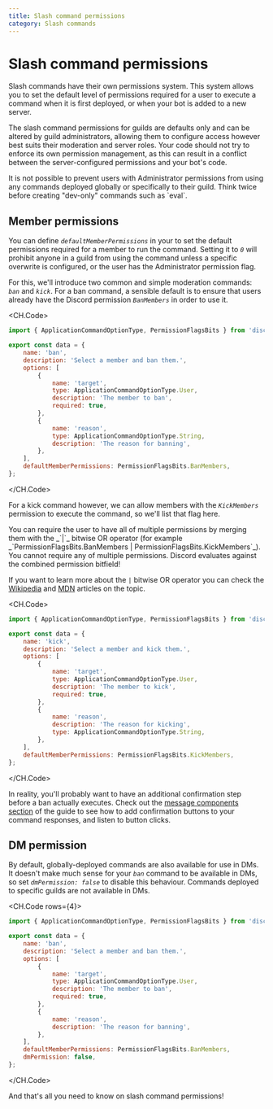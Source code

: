 ```yaml
---
title: Slash command permissions
category: Slash commands
---
```


# Slash command permissions

Slash commands have their own permissions system. This system allows you to set the default level of permissions required for a user to execute a command when it is first deployed, or when your bot is added to a new server.

The slash command permissions for guilds are defaults only and can be altered by guild administrators, allowing them to configure access however best suits their moderation and server roles. Your code should not try to enforce its own permission management, as this can result in a conflict between the server-configured permissions and your bot's code.

<Alert title="Warning" type="warning">
	It is not possible to prevent users with Administrator permissions from using any commands deployed globally or
	specifically to their guild. Think twice before creating "dev-only" commands such as `eval`.
</Alert>

## Member permissions

You can define _`defaultMemberPermissions`_ in your <DocsLink type="typedef" parent="ApplicationCommandData" /> to set the default permissions required for a member to run the command. Setting it to _`0`_ will prohibit anyone in a guild from using the command unless a specific overwrite is configured, or the user has the Administrator permission flag.

For this, we'll introduce two common and simple moderation commands: _`ban`_ and _`kick`_. For a ban command, a sensible default is to ensure that users already have the Discord permission _`BanMembers`_ in order to use it.

<CH.Code>

```js
import { ApplicationCommandOptionType, PermissionFlagsBits } from 'discord.js';

export const data = {
	name: 'ban',
	description: 'Select a member and ban them.',
	options: [
		{
			name: 'target',
			type: ApplicationCommandOptionType.User,
			description: 'The member to ban',
			required: true,
		},
		{
			name: 'reason',
			type: ApplicationCommandOptionType.String,
			description: 'The reason for banning',
		},
	],
	defaultMemberPermissions: PermissionFlagsBits.BanMembers,
};
```

</CH.Code>

For a kick command however, we can allow members with the _`KickMembers`_ permission to execute the command, so we'll list that flag here.

<Alert title="Tip" type="info">
You can require the user to have all of multiple permissions by merging them with the _`|`_ bitwise OR operator (for example _`PermissionFlagsBits.BanMembers | PermissionFlagsBits.KickMembers`_).
You cannot require any of multiple permissions. Discord evaluates against the combined permission bitfield!

If you want to learn more about the _`|`_ bitwise OR operator you can check the [Wikipedia](https://en.wikipedia.org/wiki/Bitwise_operation#OR) and [MDN](https://developer.mozilla.org/en-US/docs/Web/JavaScript/Reference/Operators/Bitwise_OR) articles on the topic.

</Alert>

<CH.Code>

```js
import { ApplicationCommandOptionType, PermissionFlagsBits } from 'discord.js';

export const data = {
	name: 'kick',
	description: 'Select a member and kick them.',
	options: [
		{
			name: 'target',
			type: ApplicationCommandOptionType.User,
			description: 'The member to kick',
			required: true,
		},
		{
			name: 'reason',
			description: 'The reason for kicking',
			type: ApplicationCommandOptionType.String,
		},
	],
	defaultMemberPermissions: PermissionFlagsBits.KickMembers,
};
```

</CH.Code>

In reality, you'll probably want to have an additional confirmation step before a ban actually executes. Check out the [message components section](../message-components/interactions) of the guide to see how to add confirmation buttons to your command responses, and listen to button clicks.

## DM permission

By default, globally-deployed commands are also available for use in DMs. It doesn't make much sense for your _`ban`_ command to be available in DMs, so set _`dmPermission: false`_ to disable this behaviour. Commands deployed to specific guilds are not available in DMs.

<CH.Code rows={4}>

```js focus=19
import { ApplicationCommandOptionType, PermissionFlagsBits } from 'discord.js';

export const data = {
	name: 'ban',
	description: 'Select a member and ban them.',
	options: [
		{
			name: 'target',
			type: ApplicationCommandOptionType.User,
			description: 'The member to ban',
			required: true,
		},
		{
			name: 'reason',
			description: 'The reason for banning',
		},
	],
	defaultMemberPermissions: PermissionFlagsBits.BanMembers,
	dmPermission: false,
};
```

</CH.Code>

And that's all you need to know on slash command permissions!
